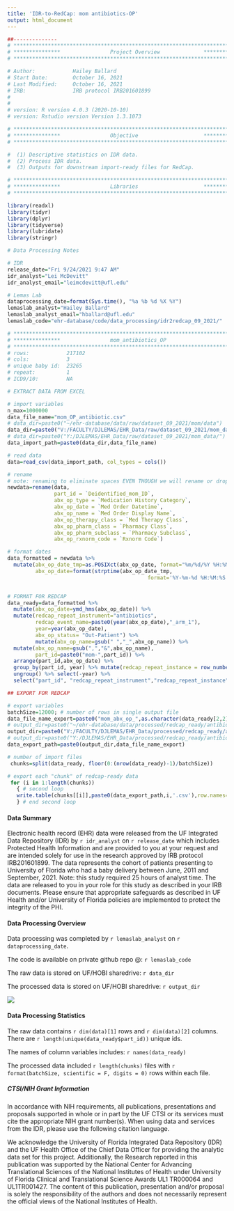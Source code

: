 ```yaml
---
title: 'IDR-to-RedCap: mom antibiotics-OP'
output: html_document
---
```



```r
##-------------- 
# **************************************************************************** #
# ***************                Project Overview              *************** #
# **************************************************************************** #

# Author:            Hailey Ballard
# Start Date:        October 16, 2021 
# Last Modified:     October 16, 2021 
# IRB:               IRB protocol IRB201601899  
#                    
#
# version: R version 4.0.3 (2020-10-10)
# version: Rstudio version Version 1.3.1073 

# **************************************************************************** #
# ***************                Objective                     *************** #
# **************************************************************************** #

#  (1) Descriptive statistics on IDR data. 
#  (2) Process IDR data. 
#  (3) Outputs for downstream import-ready files for RedCap. 


```

```r

# **************************************************************************** #
# ***************                Libraries                     *************** #
# **************************************************************************** #

library(readxl)
library(tidyr)
library(dplyr)
library(tidyverse)
library(lubridate)
library(stringr)

```

```r
# Data Processing Notes

# IDR
release_date="Fri 9/24/2021 9:47 AM"
idr_analyst="Lei McDevitt"
idr_analyst_email="leimcdevitt@ufl.edu"

# Lemas Lab
dataprocessing_date=format(Sys.time(), "%a %b %d %X %Y")
lemaslab_analyst="Hailey Ballard"
lemaslab_analyst_email="hballard@ufl.edu"
lemaslab_code="ehr-database/code/data_processing/idr2redcap_09_2021/"

```

```r

# **************************************************************************** #
# ***************                mom_antibiotics_OP                                          
# **************************************************************************** #
# rows:            217102      
# cols:            3 
# unique baby id:  23265
# repeat:          1
# ICD9/10:         NA

# EXTRACT DATA FROM EXCEL

# import variables
n_max=1000000
data_file_name="mom_OP_antibiotic.csv"
# data_dir=paste0("~/ehr-database/data/raw/dataset_09_2021/mom/data")
data_dir=paste0("V:/FACULTY/DJLEMAS/EHR_Data/raw/dataset_09_2021/mom_data/")
# data_dir=paste0("Y:/DJLEMAS/EHR_Data/raw/dataset_09_2021/mom_data/")
data_import_path=paste0(data_dir,data_file_name)

# read data
data=read_csv(data_import_path, col_types = cols()) 

# rename
# note: renaming to eliminate spaces EVEN THOUGH we will rename or drop later.
newdata=rename(data, 
               part_id = `Deidentified_mom_ID`, 
               abx_op_type = `Medication History Category`,
               abx_op_date = `Med Order Datetime`,
               abx_op_name = `Med Order Display Name`,
               abx_op_therapy_class = `Med Therapy Class`,
               abx_op_pharm_class = `Pharmacy Class`,
               abx_op_pharm_subclass = `Pharmacy Subclass`,
               abx_op_rxnorm_code = `Rxnorm Code`)

# format dates
data_formatted = newdata %>%
  mutate(abx_op_date_tmp=as.POSIXct(abx_op_date, format="%m/%d/%Y %H:%M"),
         abx_op_date=format(strptime(abx_op_date_tmp, 
                                             format='%Y-%m-%d %H:%M:%S'), '%Y-%m-%d %I:%M:%S %p')) %>%  select(-abx_op_date_tmp)


# FORMAT FOR REDCAP
data_ready=data_formatted %>%
  mutate(abx_op_date=ymd_hms(abx_op_date)) %>%
  mutate(redcap_repeat_instrument="antibiotics",
         redcap_event_name=paste0(year(abx_op_date),"_arm_1"),
         year=year(abx_op_date),
         abx_op_status= "Out-Patient") %>%
         mutate(abx_op_name=gsub(" ","_",abx_op_name)) %>%
  mutate(abx_op_name=gsub(",","&",abx_op_name),
         part_id=paste0("mom-",part_id)) %>%
  arrange(part_id,abx_op_date) %>%
  group_by(part_id, year) %>% mutate(redcap_repeat_instance = row_number()) %>%
  ungroup() %>% select(-year) %>%
  select("part_id", "redcap_repeat_instrument","redcap_repeat_instance","redcap_event_name",everything())

## EXPORT FOR REDCAP

# export variables
batchSize=12000; # number of rows in single output file
data_file_name_export=paste0("mom_abx_op_",as.character(data_ready[2,2]))
# output_dir=paste0("~/ehr-database/data/processed/redcap_ready/antibiotics/")
output_dir=paste0("V:/FACULTY/DJLEMAS/EHR_Data/processed/redcap_ready/antibiotics/")
# output_dir=paste0("Y:/DJLEMAS/EHR_Data/processed/redcap_ready/antibiotics/")
data_export_path=paste0(output_dir,data_file_name_export)

# number of import files
 chunks=split(data_ready, floor(0:(nrow(data_ready)-1)/batchSize))

# export each "chunk" of redcap-ready data
 for (i in 1:length(chunks))
   { # second loop
   write.table(chunks[[i]],paste0(data_export_path,i,'.csv'),row.names=F,na = "", sep=",")
   } # end second loop        

```

#### __Data Summary__
Electronic health record (EHR) data were released from the UF Integrated Data Repository (IDR) by `r idr_analyst` on `r release_date` which includes Protected Health Information and are provided to you at your request and are intended solely for use in the research approved by IRB protocol IRB201601899. The data represents the cohort of patients presenting to University of Florida who had a baby delivery between June, 2011 and September, 2021. Note: this study required 25 hours of analyst time. The data are released to you in your role for this study as described in your IRB documents. Please ensure that appropriate safeguards as described in UF Health and/or University of Florida policies are implemented to protect the integrity of the PHI.

#### __Data Processing Overview__
Data processing was completed by `r lemaslab_analyst` on `r dataprocessing_date`. 

The code is available on private github repo @: `r lemaslab_code`

The raw data is stored on UF/HOBI sharedrive: `r data_dir`

The processed data is stored on UF/HOBI sharedrive: `r output_dir`

![](data_processing_workflow.png)

#### __Data Processing Statistics__

The raw data contains `r dim(data)[1]` rows and `r dim(data)[2]` columns. There are `r length(unique(data_ready$part_id))` unique ids. 

The names of column variables includes: `r names(data_ready)`

The processed data included `r length(chunks)` files with `r format(batchSize, scientific = F, digits = 0)` rows within each file.

##### __CTSI/NIH Grant Information__

In accordance with NIH requirements, all publications, presentations and proposals supported in whole or in part by the UF CTSI or its services must cite the appropriate NIH grant number(s). When using data and services from the IDR, please use the following citation language.

We acknowledge the University of Florida Integrated Data Repository (IDR) and the UF Health Office of the Chief Data Officer for providing the analytic data set for this project. Additionally, the Research reported in this publication was supported by the National Center for Advancing Translational Sciences of the National Institutes of Health under University of Florida Clinical and Translational Science Awards UL1 TR000064 and UL1TR001427. The content of this publication, presentation and/or proposal is solely the responsibility of the authors and does not necessarily represent the official views of the National Institutes of Health.